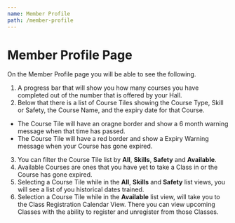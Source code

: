 ```yaml
---
name: Member Profile
path: /member-profile
---
```


# Member Profile Page

On the Member Profile page you will be able to see the following.

1. A progress bar that will show you how many courses you have completed out of the number that is offered by your Hall.
2. Below that there is a list of Course Tiles showing the Course Type, Skill or Safety, the Course Name, and the expiry date for that Course.

- The Course Tile will have an oragne border and show a 6 month warning message when that time has passed.
- The Course Tile will have a red border and show a Expiry Warning message when your Course has gone expired.

3. You can filter the Course Tile list by **All**, **Skills**, **Safety** and **Available**.
4. Available Courses are ones that you have yet to take a Class in or the Course has gone expired.
5. Selecting a Course Tile while in the **All**, **Skills** and **Safety** list views, you will see a list of you historical dates trained.
6. Selection a Course Tile while in the **Available** list view, will take you to the Class Registration Calendar View. There you can view upcoming Classes with the ability to register and unregister from those Classes.

